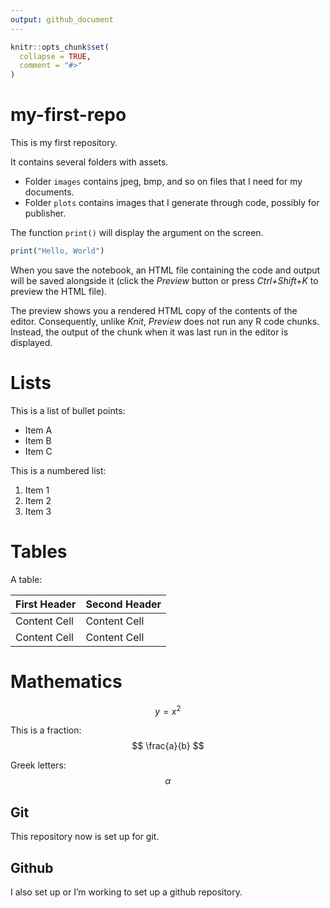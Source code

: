 ```yaml
---
output: github_document
---
```


<!-- README.md is generated from README.Rmd. Please edit that file -->

```r
knitr::opts_chunk$set(
  collapse = TRUE,
  comment = "#>"
)
```

# my-first-repo

<!-- badges: start -->
<!-- badges: end -->

This is my first repository.

It contains several folders with assets.

- Folder `images` contains jpeg, bmp, and so on files that I need for my documents.
- Folder `plots` contains images that I generate through code, possibly for publisher.

The function `print()` will display the argument on the screen.

```r
print("Hello, World")
```

When you save the notebook, an HTML file containing the code and output will be saved alongside it (click the *Preview* button or press *Ctrl+Shift+K* to preview the HTML file).

The preview shows you a rendered HTML copy of the contents of the editor. Consequently, unlike *Knit*, *Preview* does not run any R code chunks. Instead, the output of the chunk when it was last run in the editor is displayed.

# Lists

This is a list of bullet points:

- Item A
- Item B
- Item C

This is a numbered list:

1. Item 1
1. Item 2
1. Item 3

# Tables

A table:

First Header | Second Header
- | -
Content Cell | Content Cell
Content Cell | Content Cell

# Mathematics

$$
y = x^2
$$

This is a fraction:
$$
\frac{a}{b}
$$

Greek letters:
$$
\alpha
$$

## Git

This repository now is set up for git.

## Github

I also set up or I'm working to set up a github repository.